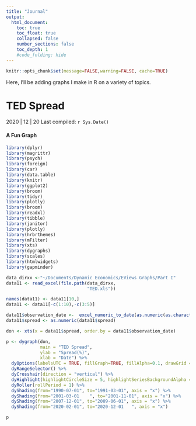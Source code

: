 ```yaml
---
title: "Journal"
output:
  html_document:
    toc: true
    toc_float: true
    collapsed: false
    number_sections: false
    toc_depth: 1
    #code_folding: hide
---
```


```r
knitr::opts_chunk$set(message=FALSE,warning=FALSE, cache=TRUE)
```



Here, I'll be adding graphs I make in R on a variety of topics.

# TED Spread
2020 | 12 | 20 Last compiled: `r Sys.Date()`

#### A Fun Graph
```r
library(dplyr)
library(magrittr) 
library(psych)
library(foreign)
library(car)
library(data.table)
library(knitr)
library(ggplot2)
library(broom) 
library(tidyr)
library(plotly)
library(broom)
library(readxl)
library(tibble)
library(janitor)
library(plotly)
library(hrbrthemes)
library(mFilter)
library(xts)
library(dygraphs)
library(scales)
library(htmlwidgets)
library(gapminder)

```


```r

data_dirxx <-"~/Documents/Dynamic Economics/EViews Graphs/Part I" 
data11 <- read_excel(file.path(data_dirxx,
                               "TED.xls"))

names(data11) <- data11[10,]
data11 <- data11[-c(1:10),-c(3:5)]

data11$observation_date <-  excel_numeric_to_date(as.numeric(as.character(data11$observation_date)), date_system = "modern")
data11$spread <- as.numeric(data11$spread)

don <- xts(x = data11$spread, order.by = data11$observation_date)

p <- dygraph(don,
             main = "TED Spread",
             ylab = "Spread(%)",
             xlab = "Date") %>%
  dyOptions(labelsUTC = TRUE, fillGraph=TRUE, fillAlpha=0.1, drawGrid = FALSE, colors="#D8AE5A") %>%
  dyRangeSelector() %>%
  dyCrosshair(direction = "vertical") %>%
  dyHighlight(highlightCircleSize = 5, highlightSeriesBackgroundAlpha = 0.2, hideOnMouseOut = FALSE)  %>%
  dyRoller(rollPeriod = 1) %>%
  dyShading(from="1990-07-01", to="1991-03-01", axis = "x") %>% 
  dyShading(from="2001-03-01	", to="2001-11-01", axis = "x") %>% 
  dyShading(from="2007-12-01", to="2009-06-01", axis = "x") %>% 
  dyShading(from="2020-02-01", to="2020-12-01	", axis = "x")

```

```r
p
```



